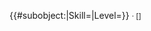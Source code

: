 <includeonly>{{#subobject:|Skill={{{Skill|}}}|Level={{{Level|}}}}}<!--
--><small class="alert-{{#switch:{{{Level|}}}|E=success|C=primary|T=secondary}} border border-{{#switch:{{{Level|}}}|E=success|C=primary|T=secondary}} rounded-0 pl-2"><span class="d-none">&middot;</span> {{{Skill|}}} <span class="badge badge-{{#switch:{{{Level|}}}|E=success|C=primary|T=secondary}} rounded-0 fa-1x ml-1"><span class="d-none"><nowiki>[</nowiki></span>{{{Level|}}}<span class="d-none"><nowiki>]</nowiki></span></span></small></includeonly>
